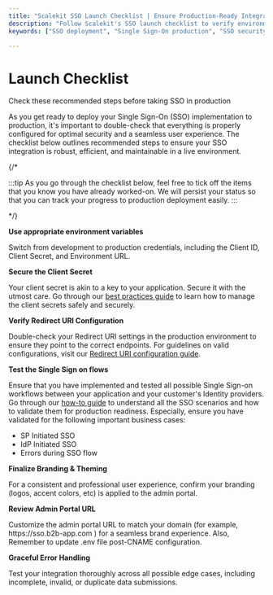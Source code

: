 ```yaml
---
title: "Scalekit SSO Launch Checklist | Ensure Production-Ready Integration"
description: "Follow Scalekit's SSO launch checklist to verify environment variables, secure client secrets, configure redirect URIs, and test SSO flows before going live."
keywords: ["SSO deployment", "Single Sign-On production", "SSO security", "SSO user experience", "Environment variables configuration", "Client secret security", "Redirect URI setup", "SSO branding", "Admin portal customization", "SSO error handling", "B2B application security", "Identity management", "Authentication best practices", "SSO implementation checklist", "Enterprise SSO deployment"]

---
```

# Launch Checklist

<Subtitle>
    Check these recommended steps before taking SSO in production
</Subtitle>

As you get ready to deploy your Single Sign-On (SSO) implementation to production, it's important to double-check that everything is properly configured for optimal security and a seamless user experience. The checklist below outlines recommended steps to ensure your SSO integration is robust, efficient, and maintainable in a live environment.

{/* <div className="page_right_hint">
:::tip
As you go through the checklist below, feel free to tick off the items that you know you have already worked-on. We will persist your status so that you can track your progress to production deployment easily.
:::
</div> */}

<LabeledCheckbox id="1"> **Use appropriate environment variables** </LabeledCheckbox>

Switch from development to production credentials, including the Client ID, Client Secret, and Environment URL.

<LabeledCheckbox id="2"> **Secure the Client Secret** </LabeledCheckbox>

Your client secret is akin to a key to your application. Secure it with the utmost care. Go through our [best practices guide](/sso/guides/key-concepts/manage-client-secrets) to learn how to manage the client secrets safely and securely.

<LabeledCheckbox id="3"> **Verify Redirect URI Configuration** </LabeledCheckbox>

Double-check your Redirect URI settings in the production environment to ensure they point to the correct endpoints. For guidelines on valid configurations, visit our [Redirect URI configuration guide](/sso/guides/key-concepts/redirect-uri).

<LabeledCheckbox id="4"> **Test the Single Sign on flows** </LabeledCheckbox>

Ensure that you have implemented and tested all possible Single Sign-on workflows between your application and your customer's Identity providers. Go through our [how-to guide](/sso/test-sso) to understand all the SSO scenarios and how to validate them for production readiness. Especially, ensure you have validated for the following important business cases:

- SP Initiated SSO
- IdP Initiated SSO
- Errors during SSO flow

<LabeledCheckbox id="5"> **Finalize Branding & Theming** </LabeledCheckbox>

For a consistent and professional user experience, confirm your branding (logos, accent colors, etc) is applied to the admin portal.

<LabeledCheckbox id="6"> **Review Admin Portal URL** </LabeledCheckbox>

Customize the admin portal URL to match your domain (for example, <SimpleCode>https:<span></span>//sso.b2b-app.com </SimpleCode>) for a seamless brand experience. Also, Remember to update <SimpleCode>.env</SimpleCode> file post-CNAME configuration.

<LabeledCheckbox id="7"> **Graceful Error Handling** </LabeledCheckbox>

Test your integration thoroughly across all possible edge cases, including incomplete, invalid, or duplicate data submissions.

